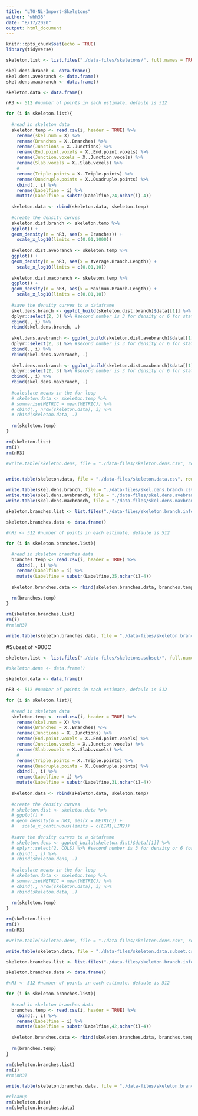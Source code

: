 ```yaml
---
title: "LTO-Ni-Import-Skeletons"
author: "whh36"
date: "8/17/2020"
output: html_document
---
```


```r
knitr::opts_chunk$set(echo = TRUE)
library(tidyverse)
```

```r
skeleton.list <- list.files("./data-files/skeletons/", full.names = TRUE)

skel.dens.branch <- data.frame()
skel.dens.avebranch <- data.frame()
skel.dens.maxbranch <- data.frame()

skeleton.data <- data.frame()

nR3 <- 512 #number of points in each estimate, defaule is 512

for (i in skeleton.list){
  
  #read in skeleton data
  skeleton.temp <- read.csv(i, header = TRUE) %>%
    rename(skel.num = X) %>%
    rename(Branches = X..Branches) %>%
    rename(Junctions = X..Junctions) %>%
    rename(End.point.voxels = X..End.point.voxels) %>%
    rename(Junction.voxels = X..Junction.voxels) %>%
    rename(Slab.voxels = X..Slab.voxels) %>%
    #
    rename(Triple.points = X..Triple.points) %>%
    rename(Quadruple.points = X..Quadruple.points) %>%
    cbind(., i) %>%
    rename(Labelfine = i) %>%
    mutate(Labelfine = substr(Labelfine,24,nchar(i)-4))
  
  skeleton.data <- rbind(skeleton.data, skeleton.temp)
  
  #create the density curves
  skeleton.dist.branch <- skeleton.temp %>%
  ggplot() +
  geom_density(n = nR3, aes(x = Branches)) +
    scale_x_log10(limits = c(0.01,1000))
  
  skeleton.dist.avebranch <- skeleton.temp %>%
  ggplot() +
  geom_density(n = nR3, aes(x = Average.Branch.Length)) +
    scale_x_log10(limits = c(0.01,10))
  
  skeleton.dist.maxbranch <- skeleton.temp %>%
  ggplot() +
  geom_density(n = nR3, aes(x = Maximum.Branch.Length)) +
    scale_x_log10(limits = c(0.01,10))
  
  #save the density curves to a dataframe
  skel.dens.branch <- ggplot_build(skeleton.dist.branch)$data[[1]] %>%
  dplyr::select(2, 3) %>% #second number is 3 for density or 6 for stat(count)
  cbind(., i) %>%
  rbind(skel.dens.branch, .)
  
  skel.dens.avebranch <- ggplot_build(skeleton.dist.avebranch)$data[[1]] %>%
  dplyr::select(2, 3) %>% #second number is 3 for density or 6 for stat(count)
  cbind(., i) %>%
  rbind(skel.dens.avebranch, .)
  
  skel.dens.maxbranch <- ggplot_build(skeleton.dist.maxbranch)$data[[1]] %>%
  dplyr::select(2, 3) %>% #second number is 3 for density or 6 for stat(count)
  cbind(., i) %>%
  rbind(skel.dens.maxbranch, .)
  
  #calculate means in the for loop
  # skeleton.data <- skeleton.temp %>%
  # summarise(METRIC = mean(METRIC)) %>%
  # cbind(., nrow(skeleton.data), i) %>%
  # rbind(skeleton.data, .)
  
  rm(skeleton.temp)
}

rm(skeleton.list)
rm(i)
rm(nR3)


```

```r
#write.table(skeleton.dens, file = "./data-files/skeleton.dens.csv", row.names = FALSE, sep = ",")


write.table(skeleton.data, file = "./data-files/skeleton.data.csv", row.names = FALSE, sep = ",")

write.table(skel.dens.branch, file = "./data-files/skel.dens.branch.csv", row.names = FALSE, sep = ",")
write.table(skel.dens.avebranch, file = "./data-files/skel.dens.avebranch.csv", row.names = FALSE, sep = ",")
write.table(skel.dens.maxbranch, file = "./data-files/skel.dens.maxbranch.csv", row.names = FALSE, sep = ",")

```







```r
skeleton.branches.list <- list.files("./data-files/skeleton.branch.info/", full.names = TRUE)

skeleton.branches.data <- data.frame()

#nR3 <- 512 #number of points in each estimate, defaule is 512

for (i in skeleton.branches.list){
  
  #read in skeleton branches data
  branches.temp <- read.csv(i, header = TRUE) %>%
    cbind(., i) %>%
    rename(Labelfine = i) %>%
    mutate(Labelfine = substr(Labelfine,35,nchar(i)-4))
  
  skeleton.branches.data <- rbind(skeleton.branches.data, branches.temp)
  
  rm(branches.temp)
}

rm(skeleton.branches.list)
rm(i)
#rm(nR3)


```

```r
write.table(skeleton.branches.data, file = "./data-files/skeleton.branches.data.csv", row.names = FALSE, sep = ",")
```



#Subset of >900C


```r
skeleton.list <- list.files("./data-files/skeletons.subset/", full.names = TRUE)

#skeleton.dens <- data.frame()

skeleton.data <- data.frame()

nR3 <- 512 #number of points in each estimate, defaule is 512

for (i in skeleton.list){
  
  #read in skeleton data
  skeleton.temp <- read.csv(i, header = TRUE) %>%
    rename(skel.num = X) %>%
    rename(Branches = X..Branches) %>%
    rename(Junctions = X..Junctions) %>%
    rename(End.point.voxels = X..End.point.voxels) %>%
    rename(Junction.voxels = X..Junction.voxels) %>%
    rename(Slab.voxels = X..Slab.voxels) %>%
    #
    rename(Triple.points = X..Triple.points) %>%
    rename(Quadruple.points = X..Quadruple.points) %>%
    cbind(., i) %>%
    rename(Labelfine = i) %>%
    mutate(Labelfine = substr(Labelfine,31,nchar(i)-4))
  
  skeleton.data <- rbind(skeleton.data, skeleton.temp)
  
  #create the density curves
  # skeleton.dist <- skeleton.data %>%
  # ggplot() +
  # geom_density(n = nR3, aes(x = METRIC)) +
  #   scale_x_continuous(limits = c(LIM1,LIM2))
  
  #save the density curves to a dataframe
  # skeleton.dens <- ggplot_build(skeleton.dist)$data[[1]] %>%
  # dplyr::select(2, COLS) %>% #second number is 3 for density or 6 for stat(count)
  # cbind(., i) %>%
  # rbind(skeleton.dens, .)
  
  #calculate means in the for loop
  # skeleton.data <- skeleton.temp %>%
  # summarise(METRIC = mean(METRIC)) %>%
  # cbind(., nrow(skeleton.data), i) %>%
  # rbind(skeleton.data, .)
  
  rm(skeleton.temp)
}

rm(skeleton.list)
rm(i)
rm(nR3)


```

```r
#write.table(skeleton.dens, file = "./data-files/skeleton.dens.csv", row.names = FALSE, sep = ",")

write.table(skeleton.data, file = "./data-files/skeleton.data.subset.csv", row.names = FALSE, sep = ",")
```







```r
skeleton.branches.list <- list.files("./data-files/skeleton.branch.info.subset/", full.names = TRUE)

skeleton.branches.data <- data.frame()

#nR3 <- 512 #number of points in each estimate, defaule is 512

for (i in skeleton.branches.list){
  
  #read in skeleton branches data
  branches.temp <- read.csv(i, header = TRUE) %>%
    cbind(., i) %>%
    rename(Labelfine = i) %>%
    mutate(Labelfine = substr(Labelfine,42,nchar(i)-4))
  
  skeleton.branches.data <- rbind(skeleton.branches.data, branches.temp)
  
  rm(branches.temp)
}

rm(skeleton.branches.list)
rm(i)
#rm(nR3)


```

```r
write.table(skeleton.branches.data, file = "./data-files/skeleton.branches.data.subset.csv", row.names = FALSE, sep = ",")
```


```r
#cleanup
rm(skeleton.data)
rm(skeleton.branches.data)
```

